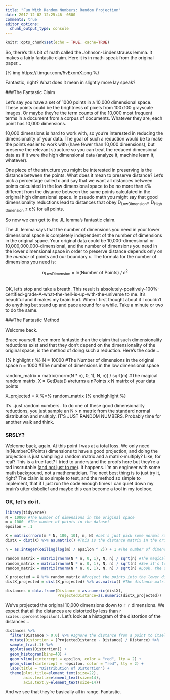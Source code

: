 ```yaml
---
title: "Fun With Random Numbers: Random Projection"
date: 2017-12-02 12:25:46 -0500
comments: true
editor_options: 
  chunk_output_type: console
---
```


```r
knitr::opts_chunk$set(echo = TRUE, cache=TRUE)
```

So, there's this bit of math called the Johnson-Lindenstrauss lemma. It makes a fairly fantastic claim. Here it is in math-speak from the original paper...

{% img https://i.imgur.com/5vExomX.png %}

Fantastic, right? What does it mean in slightly more lay speak?

###The Fantastic Claim

Let's say you have a set of 1000 points in a 10,000 dimensional space. These points could be the brightness of pixels from 100x100 grayscale images. Or maybe they're the term counts of the 10,000 most frequent terms in a document from a corpus of documents. Whatever they are, each point has 10,000 dimensions. 

10,000 dimensions is hard to work with, so you're interested in reducing the dimensionality of your data. The goal of such a reduction would be to make the points easier to work with (have fewer than 10,000 dimensions), but preserve the relevant structure so you can treat the reduced dimensional data as if it were the high dimensional data (analyze it, machine learn it, whatever).

One piece of the structure you might be interested in preserving is the distance between the points. What does it mean to preserve distance? Let's pick a percentage called &epsilon; and say that we want all distances between points calculated in the low dimensional space to be no more than &epsilon;% different from the distance between the same points calculated in the original high dimensional space. In pseudo math you might say that good dimensionality reductions lead to distances that obey D<sub>LowDimension</sub>= D<sub>High Dimension</sub> &plusmn; &epsilon;% for all points.

So now we can get to the JL lemma's fantastic claim.

The JL lemma says that the number of dimensions you need in your lower dimensional space is completely independent of the number of dimensions in the original space. Your original data could be 10,000-dimensional or 10,000,000,000-dimensional, and the number of dimensions you need in the lower dimensional space in order to preserve distance depends only on the *number* of points and our boundary &epsilon;. The formula for the number of dimensions you need is:

<center>
    n<sub>LowDimension</sub> = ln(Number of Points) / &epsilon;<sup>2</sup><br /><br />
</center>

OK, let's stop and take a breath. This result is absolutely-positively-100%-certified-grade-A-what-the-hell-is-up-with-the-universe to me. It's beautiful and it makes my brain hurt. When I first thought about it I couldn't do anything but stand up and pace around for a while. Take a minute or two to do the same.

###The Fantastic Method

Welcome back.

Brace yourself. Even more fantastic than the claim that such dimensionality reductions exist and that they don't depend on the dimensionality of the original space, is the method of doing such a reduction. Here's the code...

{% highlight r %}
N = 10000 #The Number of dimensions in the original space
n = 1000  #The number of dimensions in the low dimensional space

random_matrix = matrix(rnorm(N * n), 0, 1), N, n)) / sqrt(m) #The magical random matrix.
X = GetData() #returns a nPoints x N matrix of your data points

X_projected = X %*% random_matrix
{% endhighlight %}

It's...just random numbers. To do one of these good dimensionality reductions, you just sample an N &times; n matrix from the standard normal distribution and multiply. IT'S JUST RANDOM NUMBERS. Probably time for another walk and think.

### SRSLY?

Welcome back, again. At this point I was at a total loss. We only need ln(NumberOfPoints) dimensions to have a good projection, and doing the projection is just sampling a random matrix and a matrix-multiply? Like, for real? This is a true fact? I tried to understand the proofs here but they're a tad inscrutable ([and not just to me](http://blog.geomblog.org/2011/11/intuitive-argument-for-jl-lemma.html)). It happens. I'm an engineer with some math background, not a mathematician. The next best thing is to just try it, right? The claim is so simple to test, and the method so simple to implement, that if I just run the code enough times I can quiet down my brain's utter disbelief and maybe this can become a tool in my toolbox.

### OK, let's do it.

```r
library(tidyverse)
N = 10000 #The Number of dimensions in the original space
m = 1000  #The number of points in the dataset
epsilon = .1

X = matrix(rnorm(m * N, 100, 10), m, N) #Let's just pick some normal random data.
distX = dist(X) %>% as.matrix() #This is the distance matrix in the original space.

n = as.integer(ceiling(log(m) / epsilon ^ 2)) + 1 #The number of dimensions in the projected space.

random_matrix = matrix(rnorm(N * n, 0, 1), N, n) / sqrt(n) #The magical random matrix
random_matrix = matrix(rnorm(N * n, 0, 1), N, n) / sqrt(n) #See it's totally random, really there's nothing special about it.
random_matrix = matrix(rnorm(N * n, 0, 1), N, n) / sqrt(n) #Look, the deck is really shuffled. Completely random. No tricks.

X_projected = X %*% random_matrix #Project the points into the lower dimension.
distX_projected = dist(X_projected) %>% as.matrix() #The distance matrix in the projected space.

distances = data.frame(Distance = as.numeric(distX),
                       ProjectedDistance=as.numeric(distX_projected))
```

We've projected the original 10,000 dimensions down to `r n` dimensions. We expect that all the distances are distorted by less than `r scales::percent(epsilon)`. Let's look at a histogram of the distortion of the distances...

```r
distances %>%
  filter(Distance > 0.0) %>% #Ignore the distance from a point to itself.
  mutate(Distortion = (ProjectedDistance - Distance) / Distance) %>% 
  sample_frac(.1) %>%
  ggplot(aes(Distortion)) +
  geom_histogram(bins=40) + 
  geom_vline(xintercept = epsilon, color = "red", lty = 2) +
  geom_vline(xintercept = -epsilon, color = "red", lty = 2) + 
  labs(title = "Distribution of Distortion") + 
  theme(plot.title=element_text(size=22),
        axis.text.x=element_text(size=14),
        axis.text.y=element_text(size=14)) 
```

And we see that they're basically all in range. Fantastic. 